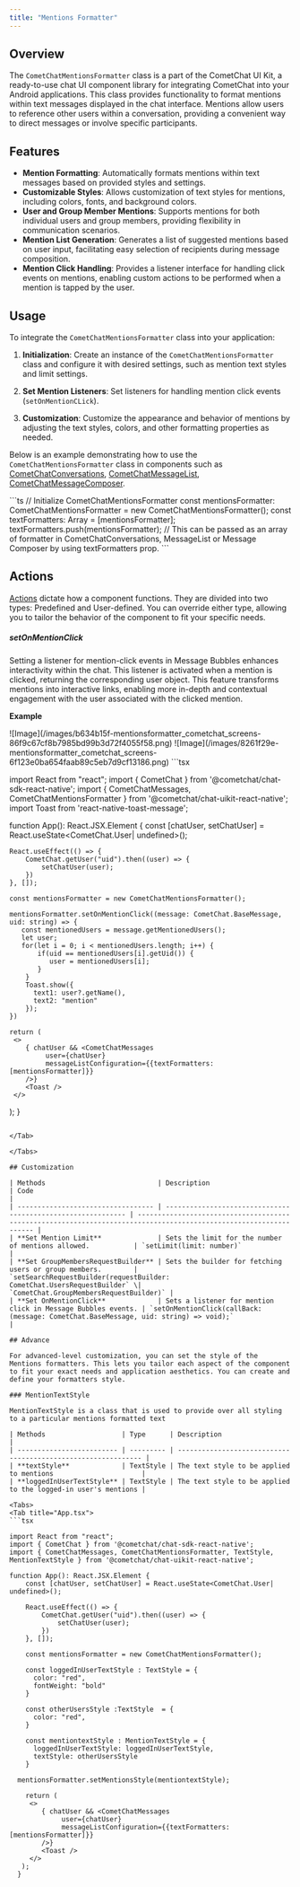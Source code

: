 ```yaml
---
title: "Mentions Formatter"
---
```


## Overview

The `CometChatMentionsFormatter` class is a part of the CometChat UI Kit, a ready-to-use chat UI component library for integrating CometChat into your Android applications. This class provides functionality to format mentions within text messages displayed in the chat interface. Mentions allow users to reference other users within a conversation, providing a convenient way to direct messages or involve specific participants.

## Features

* **Mention Formatting**: Automatically formats mentions within text messages based on provided styles and settings.
* **Customizable Styles**: Allows customization of text styles for mentions, including colors, fonts, and background colors.
* **User and Group Member Mentions**: Supports mentions for both individual users and group members, providing flexibility in communication scenarios.
* **Mention List Generation**: Generates a list of suggested mentions based on user input, facilitating easy selection of recipients during message composition.
* **Mention Click Handling**: Provides a listener interface for handling click events on mentions, enabling custom actions to be performed when a mention is tapped by the user.

## Usage

To integrate the `CometChatMentionsFormatter` class into your application:

1. **Initialization**: Create an instance of the `CometChatMentionsFormatter` class and configure it with desired settings, such as mention text styles and limit settings.

2. **Set Mention Listeners**: Set listeners for handling mention click events (`setOnMentionCLick`).

3. **Customization**: Customize the appearance and behavior of mentions by adjusting the text styles, colors, and other formatting properties as needed.

Below is an example demonstrating how to use the `CometChatMentionsFormatter` class in components such as [CometChatConversations](/docs/ui-kit/react-native/v4/conversations), [CometChatMessageList](/docs/ui-kit/react-native/v4/message-list), [CometChatMessageComposer](/docs/ui-kit/react-native/v4/message-composer).

<Tabs>
<Tab title="TypeScript">
```ts
// Initialize CometChatMentionsFormatter
const mentionsFormatter: CometChatMentionsFormatter =
  new CometChatMentionsFormatter();
const textFormatters: Array<CometChatTextFormatter> = [mentionsFormatter];
textFormatters.push(mentionsFormatter);
// This can be passed as an array of formatter in CometChatConversations, MessageList or Message Composer by using textFormatters prop.
```

</Tab>

</Tabs>

## Actions

[Actions](/docs/ui-kit/react-native/v4/components-overview#actions) dictate how a component functions. They are divided into two types: Predefined and User-defined. You can override either type, allowing you to tailor the behavior of the component to fit your specific needs.

##### setOnMentionClick

Setting a listener for mention-click events in Message Bubbles enhances interactivity within the chat. This listener is activated when a mention is clicked, returning the corresponding user object. This feature transforms mentions into interactive links, enabling more in-depth and contextual engagement with the user associated with the clicked mention.

**Example**

<Tabs>
<Tab title="iOS">
![Image](/images/b634b15f-mentionsformatter_cometchat_screens-86f9c67cf8b7985bd99b3d72f4055f58.png)

</Tab>

<Tab title="Android">
![Image](/images/8261f29e-mentionsformatter_cometchat_screens-6f123e0ba654faab89c5eb7d9cf13186.png)

</Tab>

</Tabs>

<Tabs>
<Tab title="App.tsx">
```tsx

import React from "react";
import { CometChat } from '@cometchat/chat-sdk-react-native';
import { CometChatMessages, CometChatMentionsFormatter } from '@cometchat/chat-uikit-react-native';
import Toast from 'react-native-toast-message';

function App(): React.JSX.Element {
    const [chatUser, setChatUser] = React.useState<CometChat.User| undefined>();

    React.useEffect(() => {
        CometChat.getUser("uid").then((user) => {
            setChatUser(user);
        })
    }, []);

    const mentionsFormatter = new CometChatMentionsFormatter();

    mentionsFormatter.setOnMentionClick((message: CometChat.BaseMessage, uid: string) => {
       const mentionedUsers = message.getMentionedUsers();
       let user;
       for(let i = 0; i < mentionedUsers.length; i++) {
           if(uid == mentionedUsers[i].getUid()) {
              user = mentionedUsers[i];
           }
        }
        Toast.show({
          text1: user?.getName(),
          text2: "mention"
        });
    })

    return (
     <>
        { chatUser && <CometChatMessages
             user={chatUser}
             messageListConfiguration={{textFormatters: [mentionsFormatter]}}
        />}
        <Toast />
     </>
   );
  }
```

</Tab>

</Tabs>

## Customization

| Methods                            | Description                                                  | Code                                                                                                               |
| ---------------------------------- | ------------------------------------------------------------ | ------------------------------------------------------------------------------------------------------------------ |
| **Set Mention Limit**              | Sets the limit for the number of mentions allowed.           | `setLimit(limit: number)`                                                                                          |
| **Set GroupMembersRequestBuilder** | Sets the builder for fetching users or group members.        | `setSearchRequestBuilder(requestBuilder: CometChat.UsersRequestBuilder` \| `CometChat.GroupMembersRequestBuilder)` |
| **Set OnMentionClick**             | Sets a listener for mention click in Message Bubbles events. | `setOnMentionClick(callBack: (message: CometChat.BaseMessage, uid: string) => void);`                              |

## Advance

For advanced-level customization, you can set the style of the Mentions formatters. This lets you tailor each aspect of the component to fit your exact needs and application aesthetics. You can create and define your formatters style.

### MentionTextStyle

MentionTextStyle is a class that is used to provide over all styling to a particular mentions formatted text

| Methods                   | Type      | Description                                                   |
| ------------------------- | --------- | ------------------------------------------------------------- |
| **textStyle**             | TextStyle | The text style to be applied to mentions                      |
| **loggedInUserTextStyle** | TextStyle | The text style to be applied to the logged-in user's mentions |

<Tabs>
<Tab title="App.tsx">
```tsx

import React from "react";
import { CometChat } from '@cometchat/chat-sdk-react-native';
import { CometChatMessages, CometChatMentionsFormatter, TextStyle, MentionTextStyle } from '@cometchat/chat-uikit-react-native';

function App(): React.JSX.Element {
    const [chatUser, setChatUser] = React.useState<CometChat.User| undefined>();

    React.useEffect(() => {
        CometChat.getUser("uid").then((user) => {
            setChatUser(user);
        })
    }, []);

    const mentionsFormatter = new CometChatMentionsFormatter();

    const loggedInUserTextStyle : TextStyle = {
      color: "red",
      fontWeight: "bold"
    }

    const otherUsersStyle :TextStyle  = {
      color: "red",
    }

    const mentiontextStyle : MentionTextStyle = {
      loggedInUserTextStyle: loggedInUserTextStyle,
      textStyle: otherUsersStyle
    }

  mentionsFormatter.setMentionsStyle(mentiontextStyle);

    return (
     <>
        { chatUser && <CometChatMessages
             user={chatUser}
             messageListConfiguration={{textFormatters: [mentionsFormatter]}}
        />}
        <Toast />
     </>
   );
  }
```

</Tab>

</Tabs>
